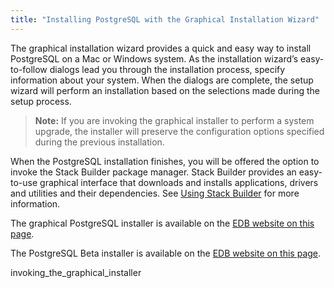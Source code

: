 ```yaml
---
title: "Installing PostgreSQL with the Graphical Installation Wizard"
---
```




The graphical installation wizard provides a quick and easy way to install PostgreSQL on a Mac or Windows system. As the installation wizard’s easy-to-follow dialogs lead you through the installation process, specify information about your system. When the dialogs are complete, the setup wizard will perform an installation based on the selections made during the setup process.

> **Note:** If you are invoking the graphical installer to perform a system upgrade, the installer will preserve the configuration options specified during the previous installation.


When the PostgreSQL installation finishes, you will be offered the option to invoke the Stack Builder package manager. Stack Builder provides an easy-to-use graphical interface that downloads and installs applications, drivers and utilities and their dependencies. See [Using Stack Builder](#using_stackbuilder) for more information.

The graphical PostgreSQL installer is available on the [EDB website on this page](http://www.enterprisedb.com/downloads/postgres-postgresql-downloads).

The PostgreSQL Beta installer is available on the [EDB website on this page](https://www.enterprisedb.com/postgresql-early-experience).

<div class="toctree" maxdepth="5">

invoking\_the\_graphical\_installer

</div>
